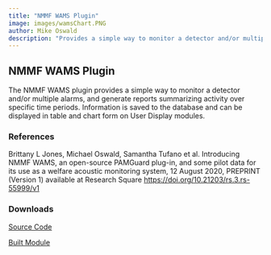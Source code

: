 ```yaml
---
title: "NMMF WAMS Plugin"
image: images/wamsChart.PNG
author: Mike Oswald
description: "Provides a simple way to monitor a detector and/or multiple alarms, and generate reports summarizing activity over specific time periods"
---
```


## NMMF WAMS Plugin

The NMMF WAMS plugin provides a simple way to monitor a detector and/or multiple alarms, and generate reports summarizing activity over specific time periods. Information is saved to the database and can be displayed in table and chart form on User Display modules.

### References
Brittany L Jones, Michael Oswald, Samantha Tufano et al. Introducing NMMF WAMS, an open-source PAMGuard plug-in, and some pilot data for its use as a welfare acoustic monitoring system, 12 August 2020, PREPRINT (Version 1) available at Research Square [https://doi.org/10.21203/rs.3.rs-55999/v1](https://doi.org/10.21203/rs.3.rs-55999/v1)

### Downloads

[Source Code](https://github.com/douggillespie/WAMS)

[Built Module](https://github.com/douggillespie/WAMS/releases/tag/V3.0.0)
